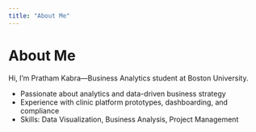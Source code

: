 ```yaml
---
title: "About Me"
---
```


# About Me

Hi, I'm Pratham Kabra—Business Analytics student at Boston University.

- Passionate about analytics and data-driven business strategy
- Experience with clinic platform prototypes, dashboarding, and compliance
- Skills: Data Visualization, Business Analysis, Project Management
